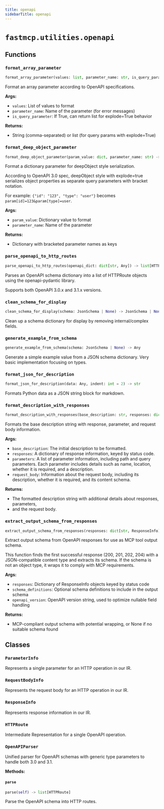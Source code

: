 ```yaml
---
title: openapi
sidebarTitle: openapi
---
```


# `fastmcp.utilities.openapi`

## Functions

### `format_array_parameter` <sup><a href="https://github.com/Maxi91f/fastmcp/blob/main/src/fastmcp/utilities/openapi.py#L41" target="_blank"><Icon icon="github" style="width: 14px; height: 14px;" /></a></sup>

```python
format_array_parameter(values: list, parameter_name: str, is_query_parameter: bool = False) -> str | list
```


Format an array parameter according to OpenAPI specifications.

**Args:**
- `values`: List of values to format
- `parameter_name`: Name of the parameter (for error messages)
- `is_query_parameter`: If True, can return list for explode=True behavior

**Returns:**
- String (comma-separated) or list (for query params with explode=True)


### `format_deep_object_parameter` <sup><a href="https://github.com/Maxi91f/fastmcp/blob/main/src/fastmcp/utilities/openapi.py#L91" target="_blank"><Icon icon="github" style="width: 14px; height: 14px;" /></a></sup>

```python
format_deep_object_parameter(param_value: dict, parameter_name: str) -> dict[str, str]
```


Format a dictionary parameter for deepObject style serialization.

According to OpenAPI 3.0 spec, deepObject style with explode=true serializes
object properties as separate query parameters with bracket notation.

For example: `{"id": "123", "type": "user"}` becomes `param[id]=123&param[type]=user`.

**Args:**
- `param_value`: Dictionary value to format
- `parameter_name`: Name of the parameter

**Returns:**
- Dictionary with bracketed parameter names as keys


### `parse_openapi_to_http_routes` <sup><a href="https://github.com/Maxi91f/fastmcp/blob/main/src/fastmcp/utilities/openapi.py#L201" target="_blank"><Icon icon="github" style="width: 14px; height: 14px;" /></a></sup>

```python
parse_openapi_to_http_routes(openapi_dict: dict[str, Any]) -> list[HTTPRoute]
```


Parses an OpenAPI schema dictionary into a list of HTTPRoute objects
using the openapi-pydantic library.

Supports both OpenAPI 3.0.x and 3.1.x versions.


### `clean_schema_for_display` <sup><a href="https://github.com/Maxi91f/fastmcp/blob/main/src/fastmcp/utilities/openapi.py#L741" target="_blank"><Icon icon="github" style="width: 14px; height: 14px;" /></a></sup>

```python
clean_schema_for_display(schema: JsonSchema | None) -> JsonSchema | None
```


Clean up a schema dictionary for display by removing internal/complex fields.


### `generate_example_from_schema` <sup><a href="https://github.com/Maxi91f/fastmcp/blob/main/src/fastmcp/utilities/openapi.py#L801" target="_blank"><Icon icon="github" style="width: 14px; height: 14px;" /></a></sup>

```python
generate_example_from_schema(schema: JsonSchema | None) -> Any
```


Generate a simple example value from a JSON schema dictionary.
Very basic implementation focusing on types.


### `format_json_for_description` <sup><a href="https://github.com/Maxi91f/fastmcp/blob/main/src/fastmcp/utilities/openapi.py#L884" target="_blank"><Icon icon="github" style="width: 14px; height: 14px;" /></a></sup>

```python
format_json_for_description(data: Any, indent: int = 2) -> str
```


Formats Python data as a JSON string block for markdown.


### `format_description_with_responses` <sup><a href="https://github.com/Maxi91f/fastmcp/blob/main/src/fastmcp/utilities/openapi.py#L893" target="_blank"><Icon icon="github" style="width: 14px; height: 14px;" /></a></sup>

```python
format_description_with_responses(base_description: str, responses: dict[str, Any], parameters: list[ParameterInfo] | None = None, request_body: RequestBodyInfo | None = None) -> str
```


Formats the base description string with response, parameter, and request body information.

**Args:**
- `base_description`: The initial description to be formatted.
- `responses`: A dictionary of response information, keyed by status code.
- `parameters`: A list of parameter information,
including path and query parameters. Each parameter includes details such as name,
location, whether it is required, and a description.
- `request_body`: Information about the request body,
including its description, whether it is required, and its content schema.

**Returns:**
- The formatted description string with additional details about responses, parameters,
- and the request body.


### `extract_output_schema_from_responses` <sup><a href="https://github.com/Maxi91f/fastmcp/blob/main/src/fastmcp/utilities/openapi.py#L1419" target="_blank"><Icon icon="github" style="width: 14px; height: 14px;" /></a></sup>

```python
extract_output_schema_from_responses(responses: dict[str, ResponseInfo], schema_definitions: dict[str, Any] | None = None, openapi_version: str | None = None) -> dict[str, Any] | None
```


Extract output schema from OpenAPI responses for use as MCP tool output schema.

This function finds the first successful response (200, 201, 202, 204) with a
JSON-compatible content type and extracts its schema. If the schema is not an
object type, it wraps it to comply with MCP requirements.

**Args:**
- `responses`: Dictionary of ResponseInfo objects keyed by status code
- `schema_definitions`: Optional schema definitions to include in the output schema
- `openapi_version`: OpenAPI version string, used to optimize nullable field handling

**Returns:**
- MCP-compliant output schema with potential wrapping, or None if no suitable schema found


## Classes

### `ParameterInfo` <sup><a href="https://github.com/Maxi91f/fastmcp/blob/main/src/fastmcp/utilities/openapi.py#L124" target="_blank"><Icon icon="github" style="width: 14px; height: 14px;" /></a></sup>


Represents a single parameter for an HTTP operation in our IR.


### `RequestBodyInfo` <sup><a href="https://github.com/Maxi91f/fastmcp/blob/main/src/fastmcp/utilities/openapi.py#L136" target="_blank"><Icon icon="github" style="width: 14px; height: 14px;" /></a></sup>


Represents the request body for an HTTP operation in our IR.


### `ResponseInfo` <sup><a href="https://github.com/Maxi91f/fastmcp/blob/main/src/fastmcp/utilities/openapi.py#L146" target="_blank"><Icon icon="github" style="width: 14px; height: 14px;" /></a></sup>


Represents response information in our IR.


### `HTTPRoute` <sup><a href="https://github.com/Maxi91f/fastmcp/blob/main/src/fastmcp/utilities/openapi.py#L154" target="_blank"><Icon icon="github" style="width: 14px; height: 14px;" /></a></sup>


Intermediate Representation for a single OpenAPI operation.


### `OpenAPIParser` <sup><a href="https://github.com/Maxi91f/fastmcp/blob/main/src/fastmcp/utilities/openapi.py#L255" target="_blank"><Icon icon="github" style="width: 14px; height: 14px;" /></a></sup>


Unified parser for OpenAPI schemas with generic type parameters to handle both 3.0 and 3.1.


**Methods:**

#### `parse` <sup><a href="https://github.com/Maxi91f/fastmcp/blob/main/src/fastmcp/utilities/openapi.py#L619" target="_blank"><Icon icon="github" style="width: 14px; height: 14px;" /></a></sup>

```python
parse(self) -> list[HTTPRoute]
```

Parse the OpenAPI schema into HTTP routes.

